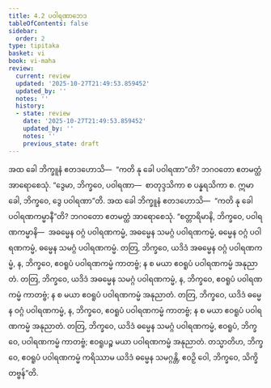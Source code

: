 ```yaml
---
title: 4.2 ပဝါရဏာဘေဒ
tableOfContents: false
sidebar:
  order: 2
type: tipitaka
basket: vi
book: vi-maha
review:
  current: review
  updated: '2025-10-27T21:49:53.859452'
  updated_by: ''
  notes: ''
  history:
  - state: review
    date: '2025-10-27T21:49:53.859452'
    updated_by: ''
    notes: ''
    previous_state: draft
---
```



<ReviewStatus review={frontmatter.review} showDetails={true} />

<HypothesisAnnotation frontmatter={frontmatter} />

<DynamicBreadcrumb />

<Division number="212" book="vi-maha" e="ch" v="3" p="224">

<Paragraph number="963" book="vi-maha">
အထ ခေါ ဘိက္ခူနံ ဧတဒဟောသိ—  “ကတိ နု ခေါ ပဝါရဏာ”တိ? ဘဂဝတော ဧတမတ္ထံ အာရောစေသုံ. “ဒွေမာ, ဘိက္ခဝေ, ပဝါရဏာ—  စာတုဒ္ဒသိကာ စ ပန္နရသိကာ စ. ဣမာ ခေါ, ဘိက္ခဝေ, ဒွေ ပဝါရဏာ”တိ.
</Paragraph>

<Paragraph number="964" book="vi-maha">
အထ ခေါ ဘိက္ခူနံ ဧတဒဟောသိ—  “ကတိ နု ခေါ ပဝါရဏကမ္မာနီ”တိ? ဘဂဝတော ဧတမတ္ထံ အာရောစေသုံ. “စတ္တာရိမာနိ, ဘိက္ခဝေ, ပဝါရဏကမ္မာနိ—  အဓမ္မေန ဝဂ္ဂံ ပဝါရဏကမ္မံ, အဓမ္မေန သမဂ္ဂံ ပဝါရဏကမ္မံ, ဓမ္မေန ဝဂ္ဂံ ပဝါရဏကမ္မံ, ဓမ္မေန သမဂ္ဂံ ပဝါရဏကမ္မံ. တတြ, ဘိက္ခဝေ, ယဒိဒံ အဓမ္မေန ဝဂ္ဂံ ပဝါရဏကမ္မံ, န, ဘိက္ခဝေ, ဧဝရူပံ ပဝါရဏကမ္မံ ကာတဗ္ဗံ; န စ မယာ ဧဝရူပံ ပဝါရဏကမ္မံ အနုညာတံ. တတြ, ဘိက္ခဝေ, ယဒိဒံ အဓမ္မေန သမဂ္ဂံ ပဝါရဏကမ္မံ, န, ဘိက္ခဝေ, ဧဝရူပံ ပဝါရဏကမ္မံ ကာတဗ္ဗံ; န စ မယာ ဧဝရူပံ ပဝါရဏကမ္မံ အနုညာတံ. တတြ, ဘိက္ခဝေ, ယဒိဒံ ဓမ္မေန ဝဂ္ဂံ ပဝါရဏကမ္မံ, န, ဘိက္ခဝေ, ဧဝရူပံ ပဝါရဏကမ္မံ ကာတဗ္ဗံ; န စ မယာ ဧဝရူပံ ပဝါရဏကမ္မံ အနုညာတံ. တတြ, ဘိက္ခဝေ, ယဒိဒံ ဓမ္မေန သမဂ္ဂံ ပဝါရဏကမ္မံ, ဧဝရူပံ, ဘိက္ခဝေ, ပဝါရဏကမ္မံ ကာတဗ္ဗံ; ဧဝရူပဉ္စ မယာ ပဝါရဏကမ္မံ အနုညာတံ. တသ္မာတိဟ, ဘိက္ခဝေ, ဧဝရူပံ ပဝါရဏကမ္မံ ကရိဿာမ ယဒိဒံ ဓမ္မေန သမဂ္ဂန္တိ, ဧဝဉှိ ဝေါ, ဘိက္ခဝေ, သိက္ခိတဗ္ဗန်”တိ.
</Paragraph>
</Division>